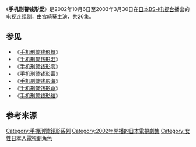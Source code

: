 {{unreferenced|time=2014-08-21T14:46:12+00:00}}
{{电视节目信息框
| 颜色       = #FFFFC0
| 名称       = 手机刑警钱形爱
| 原名       = {{lang|ja|'''ケータイ刑事 銭形愛'''}}
| 图片       =  
| 图说       = 
| 类型       = 警察、推理、青春偶像
| 演出       = [[宫崎葵|宫崎葵]]
| 主题曲     = オノ・アヤコ：《彼女の情景》
| 片头曲     = 
| 片尾曲     = 
| 作曲       = 
| 国家       = {{JPN}}
| 语言       = 日语
| 集数       = 26
| 监制       = 
| 年份       = 2002年
| 每集长     = 
| 电视台     = [[BS-i电视台|BS-i电视台]]
| 首播国家   =  [[日本|日本]]
| 首播地区   = 
| 制作公司   =
| 影视公司   =
| 开始       = 2002年10月6日
| 结束       = 2003年3月30日
| 相关剧集   = [[手机刑警钱形系列|手机刑警钱形系列]]
| 官方网站   = 
| imdb_id   = 
| tv_com_id = 
}}
《'''手机刑警钱形爱'''》是2002年10月6日至2003年3月30日在[[日本|日本]][[BS-i电视台|BS-i电视台]]播出的[[电视连续剧|电视连续剧]]，由[[宫崎葵|宫崎葵]]主演，共26集。

==参见==
*《[[手机刑警钱形舞|手机刑警钱形舞]]》
*《[[手机刑警钱形泪|手机刑警钱形泪]]》
*《[[手机刑警钱形零|手机刑警钱形零]]》
*《[[手机刑警钱形雷|手机刑警钱形雷]]》
*《[[手机刑警钱形海|手机刑警钱形海]]》
*《[[手机刑警钱形命|手机刑警钱形命]]》
*《[[手机刑警钱形结|手机刑警钱形结]]》
==参考来源==

{{DEFAULTSORT:Kētai Deka Zenigata Ai}}
[[Category:手機刑警錢形系列|Category:手機刑警錢形系列]]
[[Category:2002年開播的日本電視劇集|Category:2002年開播的日本電視劇集]]
[[Category:女性日本人電視劇角色|Category:女性日本人電視劇角色]]